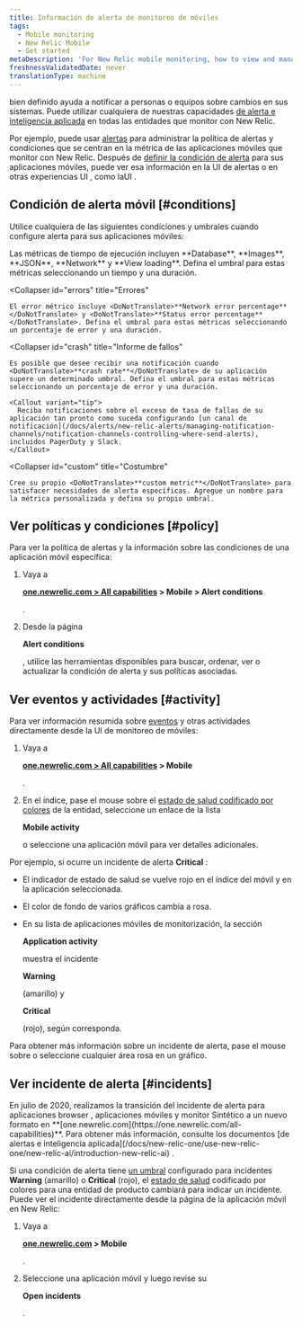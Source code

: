 ```yaml
---
title: Información de alerta de monitoreo de móviles
tags:
  - Mobile monitoring
  - New Relic Mobile
  - Get started
metaDescription: 'For New Relic mobile monitoring, how to view and manage alert policies, conditions, incidents, and other activity and events.'
freshnessValidatedDate: never
translationType: machine
---
```


<InlinePopover type="alerts"/>bien definido ayuda a notificar a personas o equipos sobre cambios en sus sistemas. Puede utilizar cualquiera de nuestras capacidades [de alerta e inteligencia aplicada](/docs/alerts-applied-intelligence) en todas las entidades que monitor con New Relic.

Por ejemplo, puede usar [alertas](/docs/alerts-applied-intelligence/new-relic-alerts/get-started/introduction-alerts) para administrar la política de alertas y condiciones que se centran en la métrica de las aplicaciones móviles que monitor con New Relic. Después de [definir la condición de alerta](/docs/alerts-applied-intelligence/new-relic-alerts/alert-conditions/create-alert-conditions) para sus aplicaciones móviles, puede ver esa información en la UI de alertas o en otras experiencias UI , como laUI <InlinePopover type="mobile"/>.

## Condición de alerta móvil [#conditions]

Utilice cualquiera de las siguientes condiciones y umbrales cuando configure alerta para sus aplicaciones móviles:

<CollapserGroup>
  <Collapser
    id="execution"
    title="Tiempo de ejecución"
  >
    Las métricas de tiempo de ejecución incluyen <DoNotTranslate>**Database**</DoNotTranslate>, <DoNotTranslate>**Images**</DoNotTranslate>, <DoNotTranslate>**JSON**</DoNotTranslate>, <DoNotTranslate>**Network**</DoNotTranslate> y <DoNotTranslate>**View loading**</DoNotTranslate>. Defina el umbral para estas métricas seleccionando un tiempo y una duración.
  </Collapser>

  <Collapser
    id="errors"
    title="Errores"
  >
    El error métrico incluye <DoNotTranslate>**Network error percentage**</DoNotTranslate> y <DoNotTranslate>**Status error percentage**</DoNotTranslate>. Defina el umbral para estas métricas seleccionando un porcentaje de error y una duración.
  </Collapser>

  <Collapser
    id="crash"
    title="Informe de fallos"
  >
    Es posible que desee recibir una notificación cuando <DoNotTranslate>**crash rate**</DoNotTranslate> de su aplicación supere un determinado umbral. Defina el umbral para estas métricas seleccionando un porcentaje de error y una duración.

    <Callout variant="tip">
      Reciba notificaciones sobre el exceso de tasa de fallas de su aplicación tan pronto como suceda configurando [un canal de notificación](/docs/alerts/new-relic-alerts/managing-notification-channels/notification-channels-controlling-where-send-alerts), incluidos PagerDuty y Slack.
    </Callout>
  </Collapser>

  <Collapser
    id="custom"
    title="Costumbre"
  >
    Cree su propio <DoNotTranslate>**custom metric**</DoNotTranslate> para satisfacer necesidades de alerta específicas. Agregue un nombre para la métrica personalizada y defina su propio umbral.
  </Collapser>
</CollapserGroup>

## Ver políticas y condiciones [#policy]

Para ver la política de alertas y la información sobre las condiciones de una aplicación móvil específica:

1. Vaya a

   <DoNotTranslate>**[one.newrelic.com > All capabilities](https://one.newrelic.com/all-capabilities) > Mobile > Alert conditions**</DoNotTranslate>

   .

2. Desde la página

   <DoNotTranslate>**Alert conditions**</DoNotTranslate>

   , utilice las herramientas disponibles para buscar, ordenar, ver o actualizar la condición de alerta y sus políticas asociadas.

## Ver eventos y actividades [#activity]

Para ver información resumida sobre [eventos](/docs/alerts/new-relic-alerts-beta/getting-started/alerts-glossary#event) y otras actividades directamente desde la UI de monitoreo de móviles:

1. Vaya a

   <DoNotTranslate>**[one.newrelic.com > All capabilities](https://one.newrelic.com/all-capabilities) > Mobile**</DoNotTranslate>

   .

2. En el índice, pase el mouse sobre el [estado de salud codificado por colores](/docs/alerts/new-relic-alerts-beta/getting-started/alerts-glossary#health-status) de la entidad, seleccione un enlace de la lista

   <DoNotTranslate>**Mobile activity**</DoNotTranslate>

   o seleccione una aplicación móvil para ver detalles adicionales.

Por ejemplo, si ocurre un incidente de alerta <DoNotTranslate>**Critical**</DoNotTranslate> :

* El indicador de estado de salud se vuelve rojo en el índice del móvil y en la aplicación seleccionada.

* El color de fondo de varios gráficos cambia a rosa.

* En su lista de aplicaciones móviles de monitorización, la sección

  <DoNotTranslate>**Application activity**</DoNotTranslate>

  muestra el incidente

  <DoNotTranslate>**Warning**</DoNotTranslate>

  (amarillo) y

  <DoNotTranslate>**Critical**</DoNotTranslate>

  (rojo), según corresponda.

Para obtener más información sobre un incidente de alerta, pase el mouse sobre o seleccione cualquier área rosa en un gráfico.

## Ver incidente de alerta [#incidents]

<Callout variant="important">
  En julio de 2020, realizamos la transición del incidente de alerta para aplicaciones browser , aplicaciones móviles y monitor Sintético a un nuevo formato en <DoNotTranslate>**[one.newrelic.com](https://one.newrelic.com/all-capabilities)**</DoNotTranslate>. Para obtener más información, consulte los documentos [de alertas e inteligencia aplicada](/docs/new-relic-one/use-new-relic-one/new-relic-ai/introduction-new-relic-ai) .
</Callout>

Si una condición de alerta tiene [un umbral](/docs/alerts/new-relic-alerts-beta/getting-started/alerts-glossary#alert-threshold) configurado para incidentes <DoNotTranslate>**Warning**</DoNotTranslate> (amarillo) o <DoNotTranslate>**Critical**</DoNotTranslate> (rojo), el [estado de salud](/docs/alerts/new-relic-alerts-beta/getting-started/alerts-glossary#health-status) codificado por colores para una entidad de producto cambiará para indicar un incidente. Puede ver el incidente directamente desde la página de la aplicación móvil en New Relic:

1. Vaya a

   <DoNotTranslate>**[one.newrelic.com](https://one.newrelic.com/all-capabilities) > Mobile**</DoNotTranslate>

   .

2. Seleccione una aplicación móvil y luego revise su

   <DoNotTranslate>**Open incidents**</DoNotTranslate>

   .